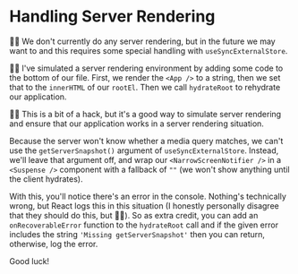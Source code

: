 # Handling Server Rendering

👨‍💼 We don't currently do any server rendering, but in the future we may want to
and this requires some special handling with `useSyncExternalStore`.

🧝‍♂️ <PrevDiffLink>I've simulated a server rendering environment</PrevDiffLink> by
adding some code to the bottom of our file. First, we render the `<App />` to a
string, then we set that to the `innerHTML` of our `rootEl`. Then we call
`hydrateRoot` to rehydrate our application.

👨‍💼 This is a bit of a hack, but it's a good way to simulate server rendering
and ensure that our application works in a server rendering situation.

Because the server won't know whether a media query matches, we can't use the
`getServerSnapshot()` argument of `useSyncExternalStore`. Instead, we'll leave
that argument off, and wrap our `<NarrowScreenNotifier />` in a `<Suspense />`
component with a fallback of `""` (we won't show anything until the client
hydrates).

With this, you'll notice there's an error in the console. Nothing's technically
wrong, but React logs this in this situation (I honestly personally disagree
that they should do this, but 🤷‍♂️). So as extra credit, you can add an
`onRecoverableError` function to the `hydrateRoot` call and if the given error
includes the string `'Missing getServerSnapshot'` then you can return,
otherwise, log the error.

Good luck!
